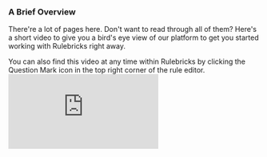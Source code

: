 ### A Brief Overview

There're a lot of pages here. Don't want to read through all of them? Here's a short video to give you a bird's eye view of our platform to get you started working with Rulebricks right away.


<Callout type="info" emoji="">
  You can also find this video at any time within Rulebricks by clicking the
  Question Mark icon in the top right corner of the rule editor.
</Callout>

<div
  style={{
    position: 'relative',
    paddingBottom: '62.5%',
    marginTop: '2rem',
    height: 0,
  }}
>
  <iframe
    src="https://www.loom.com/embed/f9f3371774894fc9a5393a932d804e7a?sid=dea2534d-5423-4f01-919c-1ae415f991aa"
    frameBorder="0"
    allowFullScreen
    className="overview-video"
    style={{
      position: 'absolute',
      top: 0,
      left: 0,
      width: '100%',
      height: '100%',
      borderRadius: '4px',
    }}
  ></iframe>
</div>
